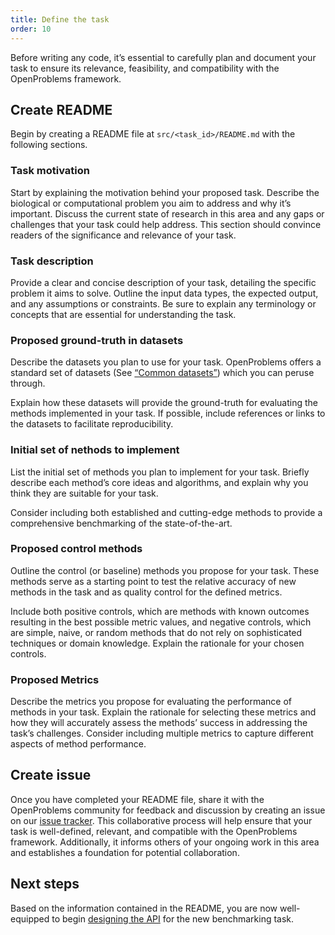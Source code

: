 ```yaml
---
title: Define the task
order: 10
---
```


Before writing any code, it's essential to carefully plan and document your task to ensure its relevance, feasibility, and compatibility with the OpenProblems framework. 

## Create README

Begin by creating a README file at `src/<task_id>/README.md` with the following sections.

### Task motivation

Start by explaining the motivation behind your proposed task. Describe the biological or computational problem you aim to address and why it's important. Discuss the current state of research in this area and any gaps or challenges that your task could help address. This section should convince readers of the significance and relevance of your task.

### Task description

Provide a clear and concise description of your task, detailing the specific problem it aims to solve. Outline the input data types, the expected output, and any assumptions or constraints. Be sure to explain any terminology or concepts that are essential for understanding the task.

### Proposed ground-truth in datasets

Describe the datasets you plan to use for your task. OpenProblems offers a standard set of datasets (See ["Common datasets"](/documentation/reference/openproblems-v2/src-datasets.qmd)) which you can peruse through.

Explain how these datasets will provide the ground-truth for evaluating the methods implemented in your task. If possible, include references or links to the datasets to facilitate reproducibility.

### Initial set of nethods to implement

List the initial set of methods you plan to implement for your task. Briefly describe each method's core ideas and algorithms, and explain why you think they are suitable for your task.

Consider including both established and cutting-edge methods to provide a comprehensive benchmarking of the state-of-the-art.

### Proposed control methods

Outline the control (or baseline) methods you propose for your task. These methods serve as a starting point to test the relative accuracy of new methods in the task and as quality control for the defined metrics. 

Include both positive controls, which are methods with known outcomes resulting in the best possible metric values, and negative controls, which are simple, naive, or random methods that do not rely on sophisticated techniques or domain knowledge. Explain the rationale for your chosen controls.

### Proposed Metrics

Describe the metrics you propose for evaluating the performance of methods in your task. Explain the rationale for selecting these metrics and how they will accurately assess the methods' success in addressing the task's challenges. Consider including multiple metrics to capture different aspects of method performance.

## Create issue

Once you have completed your README file, share it with the OpenProblems community for feedback and discussion by creating an issue on our [issue tracker](https://github.com/openproblems-bio/openproblems-v2/). This collaborative process will help ensure that your task is well-defined, relevant, and compatible with the OpenProblems framework. Additionally, it informs others of your ongoing work in this area and establishes a foundation for potential collaboration.

## Next steps

Based on the information contained in the README, you are now well-equipped to begin [designing the API](design_api.qmd) for the new benchmarking task.